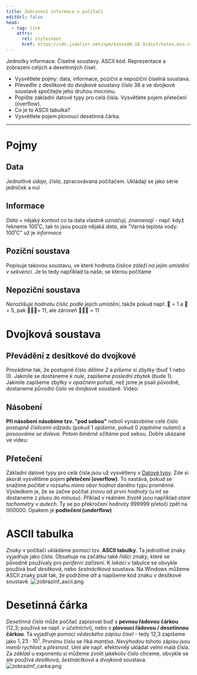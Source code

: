 ```yaml
---
title: Zobrazení informace v počítači
editUrl: false
head:
  - tag: link
    attrs:
      rel: stylesheet
      href: https://cdn.jsdelivr.net/npm/katex@0.16.9/dist/katex.min.css
---
```



Jednotky informace. Číselné soustavy. ASCII kód. Reprezentace a zobrazení celých a desetinných čísel.

* Vysvětlete pojmy: data, informace, poziční a nepoziční číselná soustava.
* Převeďte z desítkové do dvojkové soustavy číslo 38 a ve dvojkové soustavě spočítejte jeho druhou mocninu.
* Popište základní datové typy pro celá čísla. Vysvětlete pojem přetečení (overflow).
* Co je to ASCII tabulka?
* Vysvětlete pojem plovoucí desetinná čárka.

***

# Pojmy

## Data

Jednotlivé *údaje, čísla*, zpracovávaná počítačem. Ukládají se jako série jedniček a nul

## Informace

*Data* + nějaký *kontext* co ta data vlastně *označují, znamenají* - např. když řekneme 100˚C, tak to jsou pouze nějaká *data*, ale "Varná teplota vody: 100˚C" už je *informace*

## Poziční soustava

Popisuje takovou soustavu, ve které hodnota číslice *záleží na jejím umístění v sekvenci*. Je to tedy například ta naše, se kterou počítáme

## Nepoziční soustava

*Nerozlišuje hodnotu* číslic *podle* jejich *umístění*, takže pokud např. 🔴 = 1 a 🔵 = 5, pak 🔵🔵🔴= 11, ale zároveň  🔵🔴🔵 = 11

# Dvojková soustava

## Převádění z desítkové do dvojkové

Provádíme tak, že postupně číslo *dělíme 2* a *píšeme si zbytky* (buď 1 nebo 0). Jakmile se dostaneme k *nule*, zapíšeme *poslední zbytek* (bude 1). Jakmile zapíšeme zbytky v *opačném pořadí*, než jsme je psali původně, dostaneme původní číslo ve dvojkové soustavě. Video: <Youtube id="QAHyFa3gKKc" />

## Násobení

**Při násobení násobíme tzv. "pod sebou"** neboli vynásobíme celé číslo *postupně číslicemi odzadu* (pokud 1 *opíšeme*, pokud 0 *zaplníme nulami*) a *posouváme se doleva*. Potom *binárně sčítáme* pod sebou. Dobře ukázané ve videu: <Youtube id="hK1OYxYpwEc" />

## Přetečení

Základní datové typy pro celá čísla jsou už vysvětleny v [Datové typy](/notes/informatika/hotovo/datové-typy). Zde si akorát vysvětlíme pojem **přetečení (overflow)**. To nastává, pokud se snažíme *počítat* v rozsahu *mimo obor hodnot* daného typu proměnné. Výsledkem je, že se začne počítat znovu od *první hodnoty* (u int se dostaneme z *plusu* do *mínusu*). Příklad v reálném životě jsou například *staré tachometry v autech*. Ty se po překročení hodnoty 999999 přetočí zpět na 000000. Opakem je **podtečení (underflow)**

# ASCII tabulka

*Znaky* v počítači ukládáme pomocí tzv. **ASCII tabulky**. Ta jednotlivé znaky vyjadřuje jako *čísla*. Obsahuje na začátku také *řídící znaky*, které se původně používaly pro *periferní zařízení*. K *lokaci* v tabulce se obvykle používá buď *desítková*, nebo *šestnáctková* soustava. Na Windows můžeme ASCII znaky psát tak, že podržíme *alt* a napíšeme kód znaku v desítkové soustavě. ![zobrazinf\_ascii.png](../../../../../assets/notes/informatika/obrázky/zobrazinf_ascii.png)

# Desetinná čárka

*Desetinná čísla* může počítač zapisovat buď s **pevnou řádovou čárkou** (12,3; používá se např. v *účetnictví*), nebo s **plovoucí řádovou / desetinnou čárkou**. Ta vyjadřuje pomocí *vědeckého zápisu čísel* - tedy 12,3 zapíšeme jako $1,23\cdot10^1$. Prvnímu číslu se říká *mantisa*. *Nevýhodou* tohoto zápisu jsou *menší rychlost* a *přesnost*. Umí ale např. efektivněji ukládat velmi malá čísla. Za *základ* u exponentu si můžeme zvolit jakékoliv číslo chceme, obvykle se ale používá *desítková*, *šestnáctková* a *dvojková* soustava.
![zobrazinf\_carka.png](../../../../../assets/notes/informatika/obrázky/zobrazinf_carka.png)
